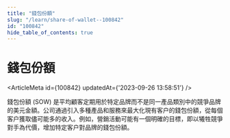```yaml
---
title: "錢包份額"
slug: "/learn/share-of-wallet--100842"
id: "100842"
hide_table_of_contents: true
---
```



# 錢包份額

<ArticleMeta id={100842} updatedAt={'2023-09-26 13:58:51'} />
<div className='border-solid border-b border-t-0 my-4 border-[var(--ifm-color-gray-300)]' />

錢包份額 (SOW) 是平均顧客定期用於特定品牌而不是同一產品類別中的競爭品牌的美元金額。公司通過引入多種產品和服務來最大化現有客户的錢包份額，從每個客户獲取儘可能多的收入。例如，營銷活動可能有一個明確的目標，即以犧牲競爭對手為代價，增加特定客户對品牌的錢包份額。
